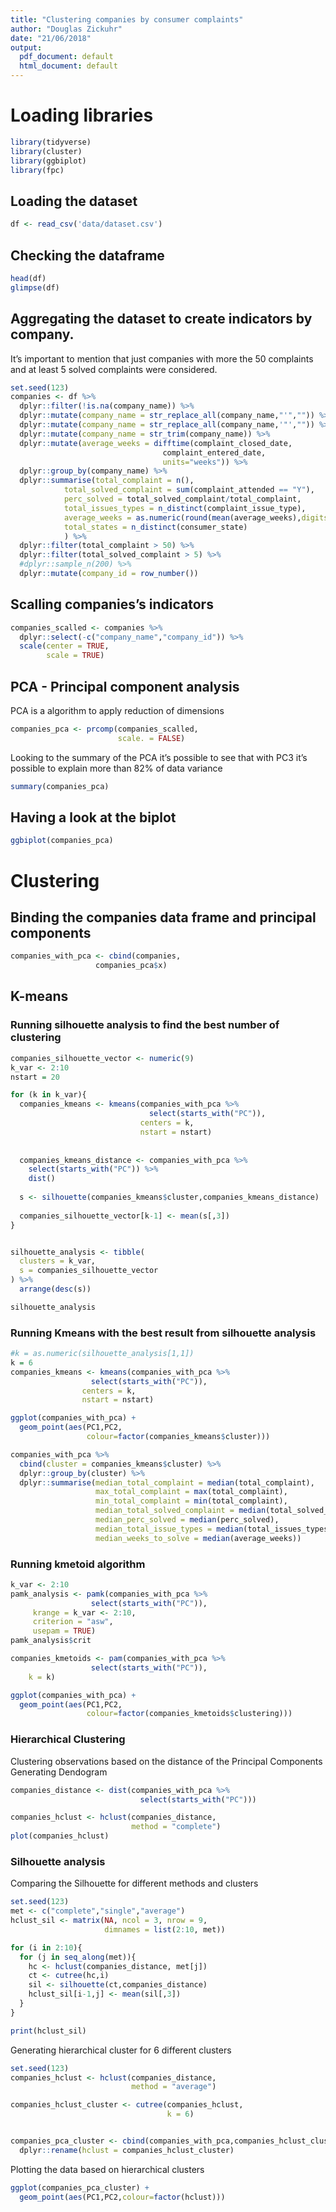 ```yaml
---
title: "Clustering companies by consumer complaints"
author: "Douglas Zickuhr"
date: "21/06/2018"
output:
  pdf_document: default
  html_document: default
---
```


# Loading libraries
```r
library(tidyverse)
library(cluster)
library(ggbiplot)
library(fpc)
```

## Loading the dataset
```r
df <- read_csv('data/dataset.csv')
```

## Checking the dataframe
```r
head(df)
glimpse(df)
```

## Aggregating the dataset to create indicators by company.
It's important to mention that just companies with more the 50 complaints and at least 5 solved complaints were considered.
```r
set.seed(123)
companies <- df %>%
  dplyr::filter(!is.na(company_name)) %>%
  dplyr::mutate(company_name = str_replace_all(company_name,"'","")) %>%
  dplyr::mutate(company_name = str_replace_all(company_name,'"',"")) %>%
  dplyr::mutate(company_name = str_trim(company_name)) %>%
  dplyr::mutate(average_weeks = difftime(complaint_closed_date,
                                  complaint_entered_date,
                                  units="weeks")) %>%
  dplyr::group_by(company_name) %>%
  dplyr::summarise(total_complaint = n(),
            total_solved_complaint = sum(complaint_attended == "Y"),
            perc_solved = total_solved_complaint/total_complaint,
            total_issues_types = n_distinct(complaint_issue_type),
            average_weeks = as.numeric(round(mean(average_weeks),digits = 2)),
            total_states = n_distinct(consumer_state)
            ) %>%
  dplyr::filter(total_complaint > 50) %>%
  dplyr::filter(total_solved_complaint > 5) %>%
  #dplyr::sample_n(200) %>% 
  dplyr::mutate(company_id = row_number())
```

## Scalling companies's indicators
```r
companies_scalled <- companies %>%
  dplyr::select(-c("company_name","company_id")) %>%
  scale(center = TRUE,
        scale = TRUE)

```

## PCA - Principal component analysis
PCA is a algorithm to apply reduction of dimensions
```r
companies_pca <- prcomp(companies_scalled, 
                        scale. = FALSE)
```

Looking to the summary of the PCA it's possible to see that with PC3 it's possible to explain more than 82% of data variance
```r
summary(companies_pca)
```

## Having a look at the biplot
```r
ggbiplot(companies_pca)
```

# Clustering

## Binding the companies data frame and principal components 
```r
companies_with_pca <- cbind(companies,
                   companies_pca$x)
```


## K-means 
### Running silhouette analysis to find the best number of clustering
```r
companies_silhouette_vector <- numeric(9)
k_var <- 2:10
nstart = 20

for (k in k_var){
  companies_kmeans <- kmeans(companies_with_pca %>%
                               select(starts_with("PC")),
                             centers = k,
                             nstart = nstart)
  
  
  companies_kmeans_distance <- companies_with_pca %>%
    select(starts_with("PC")) %>%
    dist()
  
  s <- silhouette(companies_kmeans$cluster,companies_kmeans_distance)
  
  companies_silhouette_vector[k-1] <- mean(s[,3])
}


silhouette_analysis <- tibble(
  clusters = k_var,
  s = companies_silhouette_vector
) %>%
  arrange(desc(s))

silhouette_analysis
```

### Running Kmeans with the best result from silhouette analysis
```r
#k = as.numeric(silhouette_analysis[1,1])
k = 6
companies_kmeans <- kmeans(companies_with_pca %>%
                  select(starts_with("PC")),
                centers = k,
                nstart = nstart)
```


```r
ggplot(companies_with_pca) + 
  geom_point(aes(PC1,PC2,
                 colour=factor(companies_kmeans$cluster)))
```
```r
companies_with_pca %>%
  cbind(cluster = companies_kmeans$cluster) %>%
  dplyr::group_by(cluster) %>%
  dplyr::summarise(median_total_complaint = median(total_complaint),
                   max_total_complaint = max(total_complaint),
                   min_total_complaint = min(total_complaint),
                   median_total_solved_complaint = median(total_solved_complaint),
                   median_perc_solved = median(perc_solved),
                   median_total_issue_types = median(total_issues_types),
                   median_weeks_to_solve = median(average_weeks))

```


### Running kmetoid algorithm
```r
k_var <- 2:10
pamk_analysis <- pamk(companies_with_pca %>%
                  select(starts_with("PC")),
     krange = k_var <- 2:10,
     criterion = "asw",
     usepam = TRUE)
pamk_analysis$crit

companies_kmetoids <- pam(companies_with_pca %>%
                  select(starts_with("PC")),
    k = k)


```

```r
ggplot(companies_with_pca) + 
  geom_point(aes(PC1,PC2,
                 colour=factor(companies_kmetoids$clustering)))

```


### Hierarchical Clustering
Clustering observations based on the distance of the Principal Components
Generating Dendogram
```r
companies_distance <- dist(companies_with_pca %>%
                             select(starts_with("PC")))

companies_hclust <- hclust(companies_distance,
                           method = "complete")
plot(companies_hclust)
```


### Silhouette analysis
Comparing the Silhouette for different methods and clusters
```r
set.seed(123)
met <- c("complete","single","average")
hclust_sil <- matrix(NA, ncol = 3, nrow = 9,
                     dimnames = list(2:10, met))

for (i in 2:10){
  for (j in seq_along(met)){
    hc <- hclust(companies_distance, met[j])
    ct <- cutree(hc,i)
    sil <- silhouette(ct,companies_distance)
    hclust_sil[i-1,j] <- mean(sil[,3])
  }
}

print(hclust_sil)
```

Generating hierarchical cluster for 6 different clusters
```r
set.seed(123)
companies_hclust <- hclust(companies_distance,
                           method = "average")

companies_hclust_cluster <- cutree(companies_hclust,
                                   k = 6)


companies_pca_cluster <- cbind(companies_with_pca,companies_hclust_cluster) %>%
  dplyr::rename(hclust = companies_hclust_cluster)
```


Plotting the data based on hierarchical clusters
```r
ggplot(companies_pca_cluster) + 
  geom_point(aes(PC1,PC2,colour=factor(hclust)))
```


